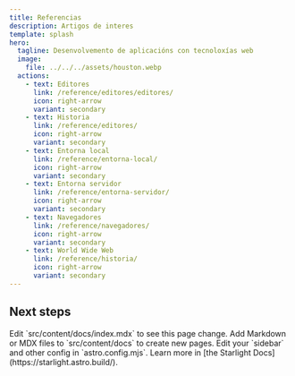 ```yaml
---
title: Referencias
description: Artigos de interes
template: splash
hero:
  tagline: Desenvolvemento de aplicacións con tecnoloxías web
  image:
    file: ../../../assets/houston.webp
  actions:
    - text: Editores
      link: /reference/editores/editores/
      icon: right-arrow
      variant: secondary
    - text: Historia
      link: /reference/editores/
      icon: right-arrow
      variant: secondary	
    - text: Entorna local
      link: /reference/entorna-local/
      icon: right-arrow
      variant: secondary    
    - text: Entorna servidor
      link: /reference/entorna-servidor/
      icon: right-arrow
      variant: secondary
    - text: Navegadores
      link: /reference/navegadores/
      icon: right-arrow
      variant: secondary
    - text: World Wide Web
      link: /reference/historia/
      icon: right-arrow
      variant: secondary
---
```



## Next steps

<CardGrid stagger>
	<Card title="Update content" icon="pencil">
		Edit `src/content/docs/index.mdx` to see this page change.
	</Card>
	<Card title="Add new content" icon="add-document">
		Add Markdown or MDX files to `src/content/docs` to create new pages.
	</Card>
	<Card title="Configure your site" icon="setting">
		Edit your `sidebar` and other config in `astro.config.mjs`.
	</Card>
	<Card title="Read the docs" icon="open-book">
		Learn more in [the Starlight Docs](https://starlight.astro.build/).
	</Card>
</CardGrid>